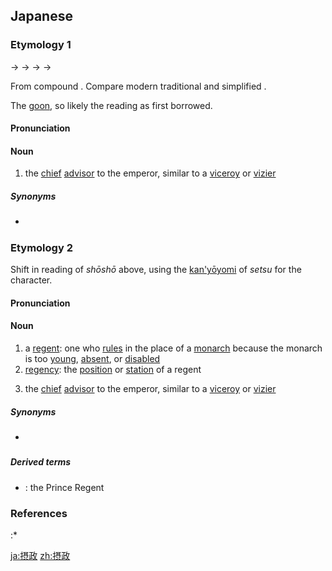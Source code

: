 ==Japanese==

===Etymology 1===
{{ja-kanjitab|しょう|しょう|yomi=o}}
{{IPAchar|/sepuɕʲau/}} → {{IPAchar|/seɸuɕʲau/}} → {{IPAchar|/seuɕʲau/}} → {{IPAchar|/ɕʲɔːɕʲɔː/}} → {{IPAchar|/ɕʲoːɕʲoː/}}

From {{etyl|ltc|ja|sort=しょうしょう}} compound {{m|zh|攝政|tr=syep tsyeng<sup>H</sup>|lit=grasp + government}}. Compare modern {{etyl|cmn|-}} traditional {{m|zh|攝政}} and simplified {{m|zh|摄政|tr=shèzhèng||to act as a regent}}.

The [[呉音#Japanese|goon]], so likely the reading as first borrowed.

====Pronunciation====
{{ja-pron|yomi=go|しょうしょう}}

====Noun====
{{ja-noun|しょうしょう|kyu=攝政|hhir=せふしやう}}

# {{lb|ja|sort=しょうしょう|archaic}} the [[chief]] [[advisor]] to the emperor, similar to a [[viceroy]] or [[vizier]]

=====Synonyms=====
* {{sense|viceroy}} {{ja-r|関白|かんぱく}}

===Etymology 2===
<div style="float:right;">
{{wikipedia|lang=ja}}
{{wikipedia|Regency}}
</div>
{{ja-kanjitab|せつ|k1=せっ|しょう|yomi=o}}
Shift in reading of ''shōshō'' above, using the [[慣用読み#Japanese|kan'yōyomi]] of ''setsu'' for the {{ja-l|摂}} character.

====Pronunciation====
{{ja-pron|yomi=kanyoon|せっしょう|acc=1|acc_ref=DJR|acc2=0|acc2_ref=DJR}}

====Noun====
{{ja-noun|せっしょう|kyu=攝政|hhira=せっしゃう}}

# a [[regent]]: one who [[rules]] in the place of a [[monarch]] because the monarch is too [[young]], [[absent]], or [[disabled]]
# [[regency]]: the [[position]] or [[station]] of a regent
# {{lb|ja|sort=せっしょう|archaic}} the [[chief]] [[advisor]] to the emperor, similar to a [[viceroy]] or [[vizier]]

=====Synonyms=====
* {{sense|viceroy}} {{ja-r|関白|かんぱく}}

=====Derived terms=====
* {{ja-r|摂政 皇太子|linkto=摂政皇太子|せっしょう こうたいし}}: the Prince Regent

===References===
<references/>
:* {{R:Kokugo Dai Jiten}}

[[ja:摂政]]
[[zh:摂政]]